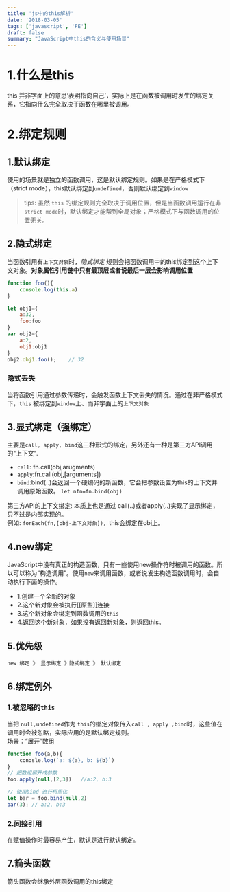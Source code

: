 ```yaml
---
title: 'js中的this解析'
date: '2018-03-05'
tags: ['javascript', 'FE']
draft: false
summary: "JavaScript中this的含义与使用场景"
---
```


# 1.什么是this  

this 并非字面上的意思‘表明指向自己’，实际上是在函数被调用时发生的绑定关系，它指向什么完全取决于函数在哪里被调用。  

# 2.绑定规则

## 1.默认绑定  

使用的场景就是独立的函数调用，这是默认绑定规则。如果是在严格模式下（strict mode），this默认绑定到`undefined`，否则默认绑定到`window`  
> tips: 虽然 `this` 的绑定规则完全取决于调用位置，但是当函数调用运行在非 `strict mode`时，默认绑定才能帮到全局对象；严格模式下与函数调用的位置无关。  
>
## 2.隐式绑定  

当函数引用有`上下文对象`时，*隐式绑定* 规则会把函数调用中的this绑定到这个上下文对象。**对象属性引用链中只有最顶层或者说最后一层会影响调用位置**

```JavaScript
function foo(){
    console.log(this.a)
}

let obj1={
    a:32,
    foo:foo
}
var obj2={
    a:2,
    obj1:obj1
}
obj2.obj1.foo();    // 32
```

### 隐式丢失

当将函数引用通过参数传递时，会触发函数上下文丢失的情况。通过在非严格模式下，`this` 被绑定到`window`上、而非字面上的`上下文对象`  

## 3.显式绑定（强绑定）

主要是`call, apply, bind`这三种形式的绑定，另外还有一种是第三方API调用的"上下文".

- `call`: fn.call(obj,arugments)
- `apply`:fn.call(obj,[arguments])
- `bind`:bind(..)会返回一个硬编码的新函数，它会把参数设置为this的上下文并调用原始函数。 `let nfn=fn.bind(obj)`

第三方API的上下文绑定: 本质上也是通过 call(..)或者apply(..)实现了显示绑定，只不过是内部实现的。  
例如: `forEach(fn,[obj-上下文对象])`，this会绑定在obj上。

## 4.new绑定  

JavaScript中没有真正的构造函数，只有一些使用new操作符时被调用的函数。所以可以称为“构造调用”。使用`new`来调用函数，或者说发生构造函数调用时，会自动执行下面的操作。

- 1.创建一个全新的对象
- 2.这个新对象会被执行[[原型]]连接
- 3.这个新对象会绑定到函数调用的`this`
- 4.返回这个新对象，如果没有返回新对象，则返回this。

## 5.优先级

`new 绑定 》 显示绑定 》隐式绑定 》 默认绑定`  

## 6.绑定例外

### 1.被忽略的`this`

当把 `null,undefined`作为 `this`的绑定对象传入`call , apply ,bind`时，这些值在调用时会被忽略，实际应用的是默认绑定规则。  
场景：“展开”数组

```javascript
function foo(a,b){
    conosle.log(`a: ${a}, b: ${b}`)
}
// 把数组展开成参数
foo.apply(null,[2,3])   //a:2, b:3

// 使用bind 进行柯里化
let bar = foo.bind(null,2)
bar(3); // a:2, b:3
```

### 2.间接引用

在赋值操作时最容易产生，默认是进行默认绑定。

## 7.箭头函数  

箭头函数会继承外层函数调用的this绑定
